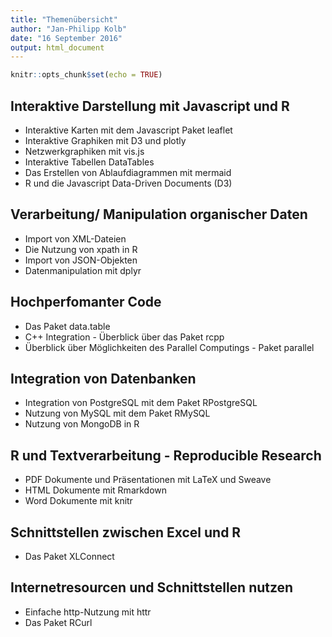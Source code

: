 ```yaml
---
title: "Themenübersicht"
author: "Jan-Philipp Kolb"
date: "16 September 2016"
output: html_document
---
```


```r
knitr::opts_chunk$set(echo = TRUE)
```

## Interaktive Darstellung mit Javascript und R
-	Interaktive Karten mit dem Javascript Paket leaflet
-	Interaktive Graphiken mit D3 und plotly
-	Netzwerkgraphiken mit vis.js
-	Interaktive Tabellen DataTables
-	Das Erstellen von Ablaufdiagrammen mit mermaid
-	R und die Javascript Data-Driven Documents (D3)

## Verarbeitung/ Manipulation organischer Daten
-	Import von XML-Dateien
-	Die Nutzung von xpath in R
-	Import von JSON-Objekten
-	Datenmanipulation mit dplyr

## Hochperfomanter Code
-	Das Paket data.table
-	C++ Integration - Überblick über das Paket rcpp
-	Überblick über Möglichkeiten des Parallel Computings - Paket parallel

## Integration von Datenbanken
-	Integration von PostgreSQL mit dem Paket 
RPostgreSQL
-	Nutzung von MySQL mit dem Paket RMySQL
-	Nutzung von MongoDB in R

## R und Textverarbeitung - Reproducible Research
-	PDF Dokumente und Präsentationen mit LaTeX und Sweave
-	HTML Dokumente mit Rmarkdown
-	Word Dokumente mit knitr

## Schnittstellen zwischen Excel und R
-	Das Paket XLConnect

## Internetresourcen und Schnittstellen nutzen
-	Einfache http-Nutzung mit httr
-	Das Paket RCurl
